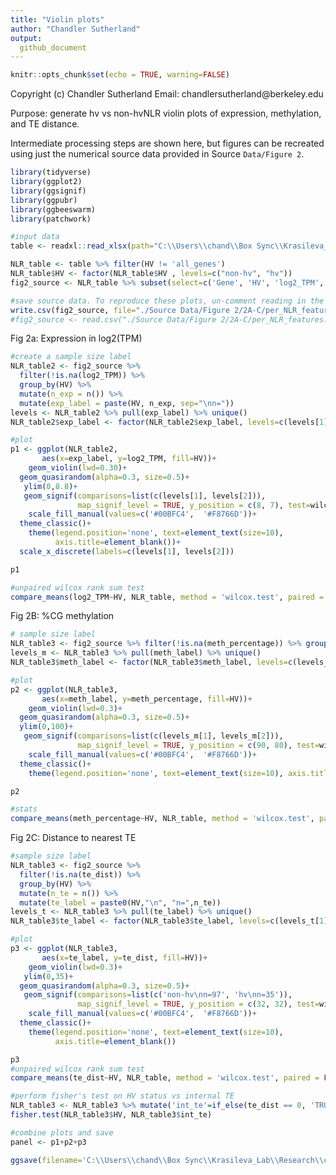 ```yaml
---
title: "Violin plots"
author: "Chandler Sutherland"
output:
  github_document
---
```

```r
knitr::opts_chunk$set(echo = TRUE, warning=FALSE)
```

Copyright (c) Chandler Sutherland
Email: chandlersutherland@berkeley.edu

Purpose: generate hv vs non-hvNLR violin plots of expression, methylation, and TE distance.

Intermediate processing steps are shown here, but figures can be recreated using just the numerical source data provided in Source `Data/Figure 2`.

```r
library(tidyverse)
library(ggplot2)
library(ggsignif)
library(ggpubr)
library(ggbeeswarm)
library(patchwork)
```

```r
#input data 
table <- readxl::read_xlsx(path="C:\\Users\\chand\\Box Sync\\Krasileva_Lab\\Research\\chandler\\Krasileva Lab\\E14\\all_gene_table.xlsx")

NLR_table <- table %>% filter(HV != 'all_genes')
NLR_table$HV <- factor(NLR_table$HV , levels=c("non-hv", "hv"))
fig2_source <- NLR_table %>% subset(select=c('Gene', 'HV', 'log2_TPM', 'meth_percentage', 'te_dist'))
```


```r
#save source data. To reproduce these plots, un-comment reading in the fig2_source and start code from there  
write.csv(fig2_source, file="./Source Data/Figure 2/2A-C/per_NLR_features.csv")
#fig2_source <- read.csv("./Source Data/Figure 2/2A-C/per_NLR_features.csv")
```

Fig 2a: Expression in log2(TPM)
```r
#create a sample size label
NLR_table2 <- fig2_source %>% 
  filter(!is.na(log2_TPM)) %>% 
  group_by(HV) %>% 
  mutate(n_exp = n()) %>% 
  mutate(exp_label = paste(HV, n_exp, sep="\nn="))
levels <- NLR_table2 %>% pull(exp_label) %>% unique()
NLR_table2$exp_label <- factor(NLR_table2$exp_label, levels=c(levels[1], levels[2]))

#plot 
p1 <- ggplot(NLR_table2,
       aes(x=exp_label, y=log2_TPM, fill=HV))+
    geom_violin(lwd=0.30)+
  geom_quasirandom(alpha=0.3, size=0.5)+
   ylim(0,8.8)+
   geom_signif(comparisons=list(c(levels[1], levels[2])), 
               map_signif_level = TRUE, y_position = c(8, 7), test=wilcox.test, textsize=2, size=0.25)+
    scale_fill_manual(values=c('#00BFC4',  '#F8766D'))+
  theme_classic()+
    theme(legend.position='none', text=element_text(size=10), 
          axis.title=element_blank())+
  scale_x_discrete(labels=c(levels[1], levels[2]))

p1

#unpaired wilcox rank sum test 
compare_means(log2_TPM~HV, NLR_table, method = 'wilcox.test', paired = FALSE)
```

Fig 2B: %CG methylation 
```r
# sample size label
NLR_table3 <- fig2_source %>% filter(!is.na(meth_percentage)) %>% group_by(HV) %>% mutate(n_meth = n()) %>% mutate(meth_label = paste0(HV,"\n", "n=",n_meth))
levels_m <- NLR_table3 %>% pull(meth_label) %>% unique()
NLR_table3$meth_label <- factor(NLR_table3$meth_label, levels=c(levels_m[1], levels_m[2]))

#plot
p2 <- ggplot(NLR_table3,
       aes(x=meth_label, y=meth_percentage, fill=HV))+
    geom_violin(lwd=0.3)+
  geom_quasirandom(alpha=0.3, size=0.5)+
  ylim(0,100)+
   geom_signif(comparisons=list(c(levels_m[1], levels_m[2])), 
               map_signif_level = TRUE, y_position = c(90, 80), test=wilcox.test, textsize=2, size=0.25)+
    scale_fill_manual(values=c('#00BFC4',  '#F8766D'))+
  theme_classic()+
    theme(legend.position='none', text=element_text(size=10), axis.title=element_blank())

p2

#stats 
compare_means(meth_percentage~HV, NLR_table, method = 'wilcox.test', paired = FALSE)
```

Fig 2C: Distance to nearest TE 
```r
#sample size label
NLR_table3 <- fig2_source %>% 
  filter(!is.na(te_dist)) %>% 
  group_by(HV) %>% 
  mutate(n_te = n()) %>% 
  mutate(te_label = paste0(HV,"\n", "n=",n_te))
levels_t <- NLR_table3 %>% pull(te_label) %>% unique()
NLR_table3$te_label <- factor(NLR_table3$te_label, levels=c(levels_t[1], levels_t[2]))

#plot
p3 <- ggplot(NLR_table3,
       aes(x=te_label, y=te_dist, fill=HV))+
    geom_violin(lwd=0.3)+
   ylim(0,35)+
  geom_quasirandom(alpha=0.3, size=0.5)+
   geom_signif(comparisons=list(c('non-hv\nn=97', 'hv\nn=35')), 
               map_signif_level = TRUE, y_position = c(32, 32), test=wilcox.test, textsize=2, size=0.25)+
    scale_fill_manual(values=c('#00BFC4',  '#F8766D'))+
  theme_classic()+
    theme(legend.position='none', text=element_text(size=10), 
          axis.title=element_blank())

p3
#unpaired wilcox rank sum test 
compare_means(te_dist~HV, NLR_table, method = 'wilcox.test', paired = FALSE)
```

```r
#perform fisher's test on HV status vs internal TE
NLR_table3 <- NLR_table3 %>% mutate('int_te'=if_else(te_dist == 0, 'TRUE', 'FALSE'))
fisher.test(NLR_table3$HV, NLR_table3$int_te)
```
```r
#combine plots and save 
panel <- p1+p2+p3

ggsave(filename='C:\\Users\\chand\\Box Sync\\Krasileva_Lab\\Research\\chandler\\Krasileva Lab\\Outputs\\NLR Features Paper\\EMBO Submission\\Figure Panels\\fig_2a_c.svg', plot=panel, dpi=1000, width=180, height=50, unit='mm')
```

